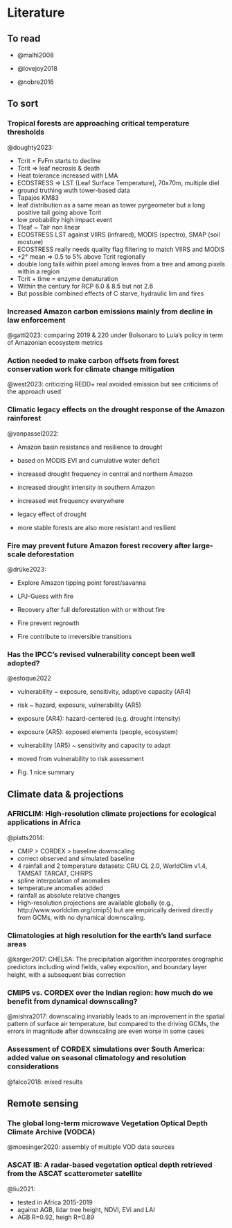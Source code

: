 # Literature {.unnumbered}

## To read

-   @malhi2008

-   @lovejoy2018

-   @nobre2016

## To sort

### Tropical forests are approaching critical temperature thresholds

@doughty2023:

-   Tcrit = FvFm starts to decline
-   Tcrit =\> leaf necrosis & death
-   Heat tolerance increased with LMA
-   ECOSTRESS =\> LST (Leaf Surface Temperature), 70x70m, multiple diel
-   ground truthing wuth tower-based data
-   Tapajos KM83
-   leaf distribution as a same mean as tower pyrgeometer but a long positive tail going above Tcrit
-   low probability high impact event
-   Tleaf \~ Tair non linear
-   ECOSTRESS LST against VIIRS (infrared), MODIS (spectro), SMAP (soil mosture)
-   ECOSTRESS really needs quality flag filtering to match VIIRS and MODIS
-   +2° mean =\> 0.5 to 5% above Tcrit regionally
-   double long tails within pixel among leaves from a tree and among pixels within a region
-   Tcrit + time = enzyme denaturation
-   Within the century for RCP 6.0 & 8.5 but not 2.6
-   But possible combined effects of C starve, hydraulic lim and fires

### Increased Amazon carbon emissions mainly from decline in law enforcement

@gatti2023: comparing 2019 & 220 under Bolsonaro to Lula's policy in term of Amazonian ecosystem metrics

### Action needed to make carbon offsets from forest conservation work for climate change mitigation

@west2023: criticizing REDD+ real avoided emission but see criticisms of the approach used

### Climatic legacy effects on the drought response of the Amazon rainforest

@vanpassel2022:

-   Amazon basin resistance and resilience to drought

-   based on MODIS EVI and cumulative water deficit

-   increased drought frequency in central and northern Amazon

-   increased drought intensity in southern Amazon

-   increased wet frequency everywhere

-   legacy effect of drought

-   more stable forests are also more resistant and resilient

### Fire may prevent future Amazon forest recovery after large-scale deforestation

@drüke2023:

-   Explore Amazon tipping point forest/savanna

-   LPJ-Guess with fire

-   Recovery after full deforestation with or without fire

-   Fire prevent regrowth

-   Fire contribute to irreversible transitions

### Has the IPCC's revised vulnerability concept been well adopted?

@estoque2022

-   vulnerability \~ exposure, sensitivity, adaptive capacity (AR4)

-   risk \~ hazard, exposure, vulnerability (AR5)

-   exposure (AR4): hazard-centered (e.g. drought intensity)

-   exposure (AR5): exposed elements (people, ecosystem)

-   vulnerability (AR5) \~ sensitivity and capacity to adapt

-   moved from vulnerability to risk assessment

-   Fig. 1 nice summary

## Climate data & projections

### AFRICLIM: High-resolution climate projections for ecological applications in Africa

@platts2014:

-   CMIP \> CORDEX \> baseline downscaling
-   correct observed and simulated baseline
-   4 rainfall and 2 temperature datasets: CRU CL 2.0, WorldClim v1.4, TAMSAT TARCAT, CHIRPS
-   spline interpolation of anomalies
-   temperature anomalies added
-   rainfall as absolute relative changes
-   High-resolution projections are available globally (e.g., http://www.worldclim.org/cmip5) but are empirically derived directly from GCMs, with no dynamical downscaling.

### Climatologies at high resolution for the earth's land surface areas

@karger2017: CHELSA: The precipitation algorithm incorporates orographic predictors including wind ﬁelds, valley exposition, and boundary layer height, with a subsequent bias correction

### CMIP5 vs. CORDEX over the Indian region: how much do we benefit from dynamical downscaling?

@mishra2017: downscaling invariably leads to an improvement in the spatial pattern of surface air temperature, but compared to the driving GCMs, the errors in magnitude after downscaling are even worse in some cases

### Assessment of CORDEX simulations over South America: added value on seasonal climatology and resolution considerations

@falco2018: mixed results

## Remote sensing

### The global long-term microwave Vegetation Optical Depth Climate Archive (VODCA)

@moesinger2020: assembly of multiple VOD data sources

### ASCAT IB: A radar-based vegetation optical depth retrieved from the ASCAT scatterometer satellite

@liu2021:

-   tested in Africa 2015-2019
-   against AGB, lidar tree height, NDVI, EVi and LAI
-   AGB R=0.92, heigh R=0.89
